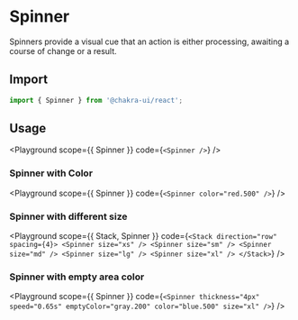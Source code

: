 

# Spinner

Spinners provide a visual cue that an action is either processing, awaiting a
course of change or a result.

## Import

```js
import { Spinner } from '@chakra-ui/react';
```

## Usage

<Playground
  scope={{ Spinner }}
  code={`
<Spinner />
`}
/>

### Spinner with Color

<Playground
  scope={{ Spinner }}
  code={`
<Spinner color="red.500" />
`}
/>

### Spinner with different size

<Playground
  scope={{ Stack, Spinner }}
  code={`
<Stack direction="row" spacing={4}>
  <Spinner size="xs" />
  <Spinner size="sm" />
  <Spinner size="md" />
  <Spinner size="lg" />
  <Spinner size="xl" />
</Stack>
`}
/>

### Spinner with empty area color

<Playground
  scope={{ Spinner }}
  code={`
<Spinner
  thickness="4px"
  speed="0.65s"
  emptyColor="gray.200"
  color="blue.500"
  size="xl"
/>
`}
/>
